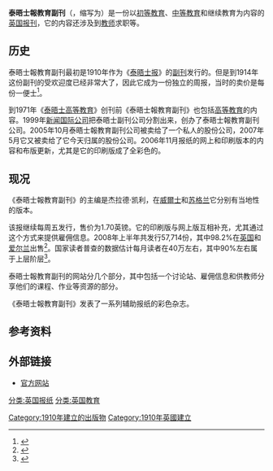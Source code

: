 {{Infobox Newspaper | name = 泰晤士報教育副刊 | image = | type = 周报| format = 小型| foundation = 1910年| price = £1.30| owners = Charterhouse | publisher = TSL Education Ltd. | editor = Gerard Kelly | circulation  = 约76,645（2006年）| headquarters = 伦敦| ISSN = 0040-7887 | website = [http://www.tes.co.uk www.tes.co.uk]}}
'''泰晤士報教育副刊'''（{{lang|en|Times Educational Supplement}}，缩写为{{lang|en|TES}}）是一份以[[初等教育|初等教育]]、[[中学|中等教育]]和继续教育为内容的[[英国|英国]][[报刊|报刊]]，它的内容还涉及到[[教师|教师]]求职等。

==历史==
泰晤士報教育副刊最初是1910年作为《[[泰晤士报|泰晤士报]]》的[[副刊|副刊]]发行的。但是到1914年这份副刊的受欢迎度已经非常大了，因此它成为一份独立的周报，当时的卖价是每份一便士<ref name="tsl">{{cite web | title = 公司介绍 | work = TSL Education Ltd website | publisher = TSL Education Ltd | url = http://www.tsleducation.com/company_profile.asp | accessdate = 2007-01-06 | archive-date = 2007-01-02 | archive-url = https://web.archive.org/web/20070102062553/http://www.tsleducation.com/company_profile.asp | dead-url = no }}</ref>。

到1971年《[[泰晤士高等教育|泰晤士高等教育]]》创刊前《泰晤士報教育副刊》也包括[[高等教育|高等教育]]的内容。1999年[[新闻国际公司|新闻国际公司]]把泰晤士副刊公司分割出来，创办了泰晤士報教育副刊公司。2005年10月泰晤士報教育副刊公司被卖给了一个私人的股份公司，2007年5月它又被卖给了它今天归属的股份公司。2006年11月报纸的网上和印刷版本的内容和布版更新，尤其是它的印刷版成了全彩色的。

==现况==
《泰晤士報教育副刊》的主编是杰拉德·凯利，在[[威爾士|威爾士]]和[[苏格兰|苏格兰]]它分别有当地性的版本。

该报继续每周五发行，售价为1.70英镑。它的印刷版与网上版互相补充，尤其通过这个方式来提供雇佣信息。2008年上半年共发行57,714份，其中98.2%在[[英国|英国]]和[[爱尔兰|爱尔兰]]出售<ref name="abcdata">{{cite web | title = 發行公信會数据 | work = 發行公信會网页 | publisher = 發行公信會| url = http://www.abc.org.uk/cgi-bin/gen5?runprog=nav/abcdata&c=&o=&menuid=abcdata|qdsearch|bytitle&type=ind&ref=92341|01012008|30062008| accessdate = 2008-08-20}}</ref>。国家读者普查的数据估计每月读者在40万左右，其中90%左右属于上层阶层<ref name="nrs">{{cite web|title=杂志 |work=国家读者普查网站 |publisher=国家读者普查 |url=http://www.nrs.co.uk/top_line_readership |accessdate=2008-08-20 |archiveurl=https://web.archive.org/web/20080613201539/http://www.nrs.co.uk/top_line_readership |archivedate=2008-06-13 |deadurl=yes }}</ref>。

泰晤士報教育副刊的网站分几个部分，其中包括一个讨论站、雇佣信息和供教师分享他们的课程、作业等资源的部分。

《泰晤士報教育副刊》发表了一系列辅助报纸的彩色杂志。

==参考资料==
{{reflist}}

==外部链接==
*[http://www.tes.co.uk/ 官方网站] {{Wayback|url=http://www.tes.co.uk/ |date=20110101182222 }}

[[分类:英国报纸|分类:英国报纸]]
[[分类:英国教育|分类:英国教育]]
[[Category:1910年建立的出版物|Category:1910年建立的出版物]]
[[Category:1910年英國建立|Category:1910年英國建立]]